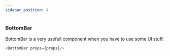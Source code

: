 ```yaml
---
sidebar_position: 4
---
```


### BottomBar 
BottomBar is a very usefull component when you have to use some Ui stuff.


```js title="BottomBar.js"
<BottomBar props={props}/>
```
